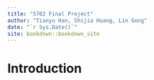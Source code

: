 ```yaml
--- 
title: "5702 Final Project"
author: "Tianyu Han, Shijia Huang, Lin Gong"
date: "`r Sys.Date()`"
site: bookdown::bookdown_site
---
```


# Introduction
